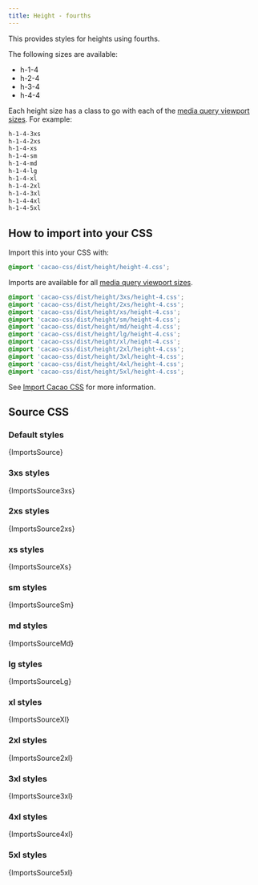 ```yaml
---
title: Height - fourths
---
```


This provides styles for heights using fourths.

The following sizes are available:

- h-1-4
- h-2-4
- h-3-4
- h-4-4

Each height size has a class to go with each of the [media query viewport sizes](/styles/media#viewport-media-queries). For example:

```css
h-1-4-3xs
h-1-4-2xs
h-1-4-xs
h-1-4-sm
h-1-4-md
h-1-4-lg
h-1-4-xl
h-1-4-2xl
h-1-4-3xl
h-1-4-4xl
h-1-4-5xl
```

## How to import into your CSS

Import this into your CSS with:

```css
@import 'cacao-css/dist/height/height-4.css';
```

Imports are available for all [media query viewport sizes](/styles/media#viewport-media-queries).

```css
@import 'cacao-css/dist/height/3xs/height-4.css';
@import 'cacao-css/dist/height/2xs/height-4.css';
@import 'cacao-css/dist/height/xs/height-4.css';
@import 'cacao-css/dist/height/sm/height-4.css';
@import 'cacao-css/dist/height/md/height-4.css';
@import 'cacao-css/dist/height/lg/height-4.css';
@import 'cacao-css/dist/height/xl/height-4.css';
@import 'cacao-css/dist/height/2xl/height-4.css';
@import 'cacao-css/dist/height/3xl/height-4.css';
@import 'cacao-css/dist/height/4xl/height-4.css';
@import 'cacao-css/dist/height/5xl/height-4.css';
```

See [Import Cacao CSS](/import) for more information.

## Source CSS

<!-- markdownlint-disable -->

### Default styles

<CodeBlock language="css" title="height/height-4.css">{ImportsSource}</CodeBlock>

### 3xs styles

<CodeBlock language="css" title="height/3xs/height-4.css">{ImportsSource3xs}</CodeBlock>

### 2xs styles

<CodeBlock language="css" title="height/2xs/height-4.css">{ImportsSource2xs}</CodeBlock>

### xs styles

<CodeBlock language="css" title="height/xs/height-4.css">{ImportsSourceXs}</CodeBlock>

### sm styles

<CodeBlock language="css" title="height/sm/height-4.css">{ImportsSourceSm}</CodeBlock>

### md styles

<CodeBlock language="css" title="height/md/height-4.css">{ImportsSourceMd}</CodeBlock>

### lg styles

<CodeBlock language="css" title="height/lg/height-4.css">{ImportsSourceLg}</CodeBlock>

### xl styles

<CodeBlock language="css" title="height/xl/height-4.css">{ImportsSourceXl}</CodeBlock>

### 2xl styles

<CodeBlock language="css" title="height/2xl/height-4.css">{ImportsSource2xl}</CodeBlock>

### 3xl styles

<CodeBlock language="css" title="height/3xl/height-4.css">{ImportsSource3xl}</CodeBlock>

### 4xl styles

<CodeBlock language="css" title="height/4xl/height-4.css">{ImportsSource4xl}</CodeBlock>

### 5xl styles

<CodeBlock language="css" title="height/5xl/height-4.css">{ImportsSource5xl}</CodeBlock>
